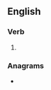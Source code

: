 ==English==

===Verb===
{{head|en|verb form}}

# {{en-past of|entail}}

===Anagrams===
* {{anagrams|en|dateline|lineated}}
